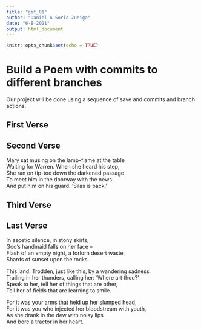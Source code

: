 ```yaml
---
title: "git_01"
author: "Daniel A Soria Zuniga"
date: "6-8-2021"
output: html_document
---
```


```r
knitr::opts_chunk$set(echo = TRUE)
```
# Build a Poem with commits to different branches
Our project will be done using a sequence of save and commits and branch actions.
<!-- Do not modify or change any text in "!--" bracketed areas such as this --- these are instructions to
you, if you change any of this the git program will notice it and compromise your git merging strategy !-->

## First Verse 
<!--Put the first five lines of a poem by Lewis Carrol in this section!-->

## Second Verse
<!--Put the first five lines of a poem by Robert Frost here!-->

Mary sat musing on the lamp-flame at the table  
Waiting for Warren. When she heard his step,  
She ran on tip-toe down the darkened passage  
To meet him in the doorway with the news  
And put him on his guard. ‘Silas is back.’  

## Third Verse
<!--Put the first two verses of The Walrus and the Carpenter here!-->

## Last Verse
<!--Put a short poem of your choice 8-20 lines,here!-->

In ascetic silence, in stony skirts,  
God’s handmaid falls on her face –  
Flash of an empty night, a forlorn desert waste,  
Shards of sunset upon the rocks.  

This land. Trodden, just like this, by a wandering sadness,  
Trailing in her thunders, calling her: ‘Where art thou?’  
Speak to her, tell her of things that are other,   
Tell her of fields that are learning to smile.  

For it was your arms that held up her slumped head,  
For it was you who injected her bloodstream with youth,  
As she drank in the dew with noisy lips  
And bore a tractor in her heart.  

